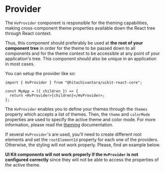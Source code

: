 
<Meta title="Guides/Provider" component={HvProvider} />

# Provider

The `HvProvider` component is responsible for the theming capabilities, making cross-component theme properties available down the React tree through React context.

Thus, this component should preferably be used at **the root of your component tree** in order for the theme to be passed down to all components and for the theme
context to be accessible at any point of your application's tree. This component should also be unique in an application in most cases.

You can setup the provider like so:

```tsx
import { HvProvider } from "@hitachivantara/uikit-react-core";

const MyApp = ({ children }) => {
  return <HvProvider>{children}</HvProvider>;
};
```

<ArgsTable of={HvProvider} />

The `HvProvider` enables you to define your themes through the `themes` property which accepts a list of themes. Then, the `theme` and `colorMode` properties
are used to specify the active theme and color mode. For more information, please read the [theming](/docs/guides-theming-default-themes--main-ds-5) documentation.

If several `HvProvider`'s are used, you'll need to create different root elements and set the `rootElementId` property for each one of the providers.
Otherwise, the styling will not work properly. Please, find an example below.

<Canvas>
  <Story name="Main">
    <div
      style={{
        display: "flex",
        flexDirection: "row",
        justifyContent: "start",
        alignItems: "center",
        gap: "20px",
        flexWrap: "wrap",
      }}
    >
      <div id="hv-root-ds5-dawn-docs-provider">
        <HvProvider
          rootElementId="hv-root-ds5-dawn-docs-provider"
          colorMode="dawn"
        >
          <HvCheckBox label="DS5 Dawn" />
        </HvProvider>
      </div>
      <div id="hv-root-ds5-wicked-docs-provider">
        <HvProvider
          rootElementId="hv-root-ds5-wicked-docs-provider"
          colorMode="wicked"
        >
          <HvCheckBox label="DS5 Wicked" />
        </HvProvider>
      </div>
      <div id="hv-root-ds3-dawn-docs-provider">
        <HvProvider
          rootElementId="hv-root-ds3-dawn-docs-provider"
          themes={[ds3]}
          colorMode="dawn"
        >
          <HvCheckBox label="DS3 Dawn" />
        </HvProvider>
      </div>
      <div id="hv-root-ds3-wicked-docs-provider">
        <HvProvider
          rootElementId="hv-root-ds3-wicked-docs-provider"
          themes={[ds3]}
          colorMode="wicked"
        >
          <HvCheckBox label="DS3 Wicked" />
        </HvProvider>
      </div>
    </div>
  </Story>
</Canvas>

**UI Kit components will not work properly if the `HvProvider` is not configured correctly** since they will not be able to access the properties of the active theme.
